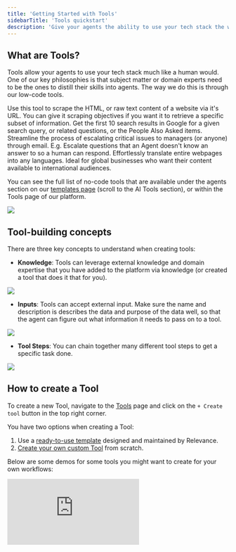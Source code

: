 ```yaml
---
title: 'Getting Started with Tools'
sidebarTitle: 'Tools quickstart'
description: 'Give your agents the ability to use your tech stack the way you would.'
---
```


## What are Tools?

Tools allow your agents to use your tech stack much like a human would. One of our key philosophies is that subject matter or domain experts need to be the ones to distill their skills into agents. The way we do this is through our low-code tools.

<CardGroup cols={2}>
  <Card title="Website scraping" icon="plug-circle-bolt" iconType="duotone" href="https://relevanceai.com/templates/website-scraping-5e6ae">
    Use this tool to scrape the HTML, or raw text content of a website via it's URL. You can give it scraping objectives if you want it to retrieve a specific subset of information.
  </Card>
  <Card title="Google Search" icon="plug-circle-bolt" iconType="duotone" href="https://relevanceai.com/templates/google-search">
    Get the first 10 search results in Google for a given search query, or related questions, or the People Also Asked items.
  </Card>
  <Card title="Escalate to Managers via Email" icon="plug-circle-bolt" iconType="duotone" href="https://relevanceai.com/templates/escalate-to-managers-via-email-7397d">
    Streamline the process of escalating critical issues to managers (or anyone) through email. E.g. Escalate questions that an Agent doesn't know an answer to so a human can respond.
  </Card>
  <Card title="Translate a webpage" icon="plug-circle-bolt" iconType="duotone" href="https://relevanceai.com/templates/translate-webpage-91bcc">
    Effortlessly translate entire webpages into any languages. Ideal for global businesses who want their content available to international audiences.
  </Card>
</CardGroup>

You can see the full list of no-code tools that are available under the agents section on our [templates page](https://relevanceai.com/templates) (scroll to the AI Tools section), or within the Tools page of our platform.

<Frame caption="Screenshot of the Tools Templates page on Relevance AI Platform">
 <img src="/images/tools_templates.png" />
</Frame>

## Tool-building concepts

There are three key concepts to understand when creating tools:

- **Knowledge**: Tools can leverage external knowledge and domain expertise that you have added to the platform via knowledge (or created a tool that does it that for you).

<Frame caption="Example of giving tool access to existing knowledge">
 <img src="/images/tool-knowledge.png" />
</Frame>

- **Inputs**: Tools can accept external input. Make sure the name and description is describes the data and purpose of the data well, so that the agent can figure out what information it needs to pass on to a tool.

<Frame caption="Example of describing inputs a tool receives">
 <img src="/images/tool-inputs.png" />
</Frame>

- **Tool Steps**: You can chain together many different tool steps to get a specific task done.

<Frame caption="Example of describing inputs a tool receives">
 <img src="/images/tool-steps.png" />
</Frame>

## How to create a Tool

To create a new Tool, navigate to the [Tools](/get-started/key-concepts/tools) page and click on the `+ Create tool` button in the top right corner.

You have two options when creating a Tool:

1. Use a [ready-to-use template](/templates/introduction) designed and maintained by Relevance.
2. [Create your own custom Tool](/build-custom-tools/create-a-tool) from scratch.

Below are some demos for some tools you might want to create for your own workflows:

<CardGroup cols={2}>
  <Card>
    <div
  style={{
    width: '100%',
    position: 'relative',
    paddingTop: '56.25%',
  }}>
  <iframe
    src="https://app.supademo.com/embed/clxjx5jw32kh0t2oeazi7xj5z"
    frameBorder="0"
    allow="clipboard-write"
    webkitallowfullscreen="true"
    mozallowfullscreen="true"
    allowfullscreen
    style={{
      position: 'absolute',
      top: 0,left: 0, width: '100%', height: '100%',
      border: '3px solid #5E43CE',
      borderRadius: '10px',
    }}/>
  </div>
  </Card>
    <Card>
    <div
  style={{
    width: '100%',
    position: 'relative',
    paddingTop: '56.25%',
  }}>
  <iframe
    src="https://app.supademo.com/embed/clxl5taei33ait2oec8gs8587"
    frameBorder="0"
    allow="clipboard-write"
    webkitallowfullscreen="true"
    mozallowfullscreen="true"
    allowfullscreen
    style={{
      position: 'absolute',
      top: 0,left: 0, width: '100%', height: '100%',
      border: '3px solid #5E43CE',
      borderRadius: '10px',
    }}/>
</div>
</Card>
    <Card>
    <div
  style={{
    width: '100%',
    position: 'relative',
    paddingTop: '56.25%',
  }}>
  <iframe
    src="https://app.supademo.com/embed/clxo7u90i3ulat2oeyifng8eh"
    frameBorder="0"
    allow="clipboard-write"
    webkitallowfullscreen="true"
    mozallowfullscreen="true"
    allowfullscreen
    style={{
      position: 'absolute',
      top: 0,left: 0, width: '100%', height: '100%',
      border: '3px solid #5E43CE',
      borderRadius: '10px',
    }}/>
</div>
</Card>
    <Card>
    <div
  style={{
    width: '100%',
    position: 'relative',
    paddingTop: '56.25%',
  }}>
  <iframe
    src="https://app.supademo.com/embed/clxwwd1jo106f12o2drwu7ljq"
    frameBorder="0"
    allow="clipboard-write"
    webkitallowfullscreen="true"
    mozallowfullscreen="true"
    allowfullscreen
    style={{
      position: 'absolute',
      top: 0,left: 0, width: '100%', height: '100%',
      border: '3px solid #5E43CE',
      borderRadius: '10px',
    }}/>
</div>
</Card>
</CardGroup>

<Tip>
Tools that you create are saved under the [Tools](/get-started/key-concepts/tools) menu and also listed on the [Home](/get-started/key-concepts/home) page for easy access.
</Tip>

## How to use a tool

Your agents will use the tools you create to get work done. The supademo below will show you how to create an email follow-up agent. You can see how to create the individual tools from the interactive demos on the FAQ follow-up agent page.

But for now, this will show you the idea of equipping an agent with tools and instructing your agent at a higher level on how to use them and when.

<div
  style={{
    width: '100%',
    position: 'relative',
    paddingTop: '56.25%',
  }}>
  <iframe
    src="https://app.supademo.com/embed/cly2jywfz00v1wagmquy74wgv"
    frameBorder="0"
    title="Create an agent from scratch on Relevance AI"
    allow="clipboard-write"
    webkitallowfullscreen="true"
    mozallowfullscreen="true"
    allowfullscreen
    style={{
      position: 'absolute',
      top: 0,left: 0, width: '100%', height: '100%',
      border: '3px solid #5E43CE',
      borderRadius: '10px',
    }}/>
</div>